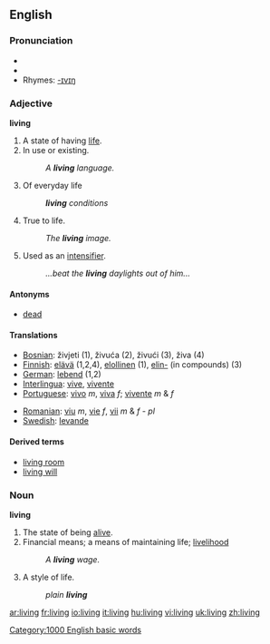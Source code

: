 ==English==

{{rank|4|late|bed|530|living|view|although|knowledge}}

===Pronunciation===
* {{audio|en-us-living.ogg|Audio (US)}}
* {{IPA|/lɪvɪŋ/}}
* Rhymes: [[Rhymes:English:-ɪvɪŋ|-ɪvɪŋ]]

=== Adjective ===
'''living'''
# A state of having [[life]].
# In use or existing.
#: ''A '''living''' language.''
# Of everyday life
#:'' '''living''' conditions''
# True to life.
#: ''The '''living''' image.''
# Used as an [[intensifier]].
#: ''...beat the '''living''' daylights out of him...''

==== Antonyms ====
*[[dead]]

==== Translations ====
{{top}}
*[[Bosnian]]: živjeti (1), živuća (2), živući (3), živa (4)
*[[Finnish]]: [[elävä]] (1,2,4), [[elollinen]] (1), [[elin-]] (in compounds) (3)
*[[German]]: [[lebend]] (1,2)
*[[Interlingua]]: [[vive]], [[vivente]]
*[[Portuguese]]: [[vivo]] ''m'', [[viva]] ''f''; [[vivente]] ''m'' & ''f''
{{mid}}
*[[Romanian]]: [[viu]] ''m'', [[vie]] ''f'', [[vii]] ''m'' & ''f'' - ''pl''
*[[Swedish]]: [[levande]]
{{bottom}}

====Derived terms====
*[[living room]]
*[[living will]]

=== Noun ===
'''living'''

# The state of being [[alive]].
# Financial means; a means of maintaining life; [[livelihood]]
#: ''A '''living''' wage.''
# A style of life.
#: ''plain '''living''' ''

[[Category:1000 English basic words]]

[[ar:living]]
[[fr:living]]
[[io:living]]
[[it:living]]
[[hu:living]]
[[vi:living]]
[[uk:living]]
[[zh:living]]